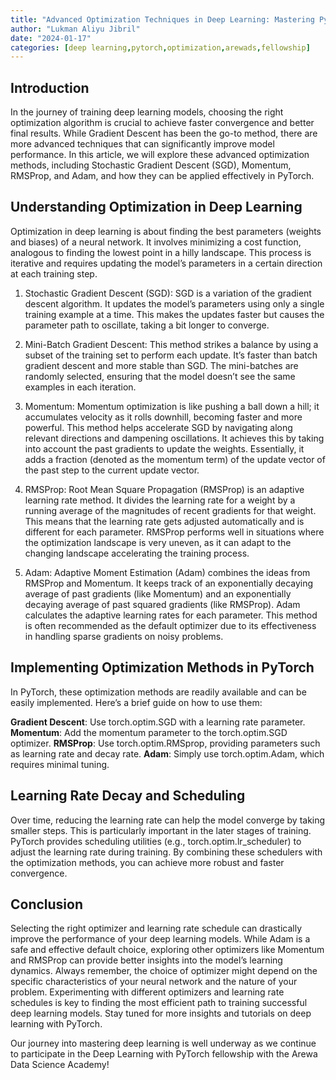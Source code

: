 ```yaml
---
title: "Advanced Optimization Techniques in Deep Learning: Mastering PyTorch"
author: "Lukman Aliyu Jibril"
date: "2024-01-17"
categories: [deep learning,pytorch,optimization,arewads,fellowship]
---
```


## Introduction

In the journey of training deep learning models, choosing the right optimization algorithm is crucial to achieve faster convergence and better final results. While Gradient Descent has been the go-to method, there are more advanced techniques that can significantly improve model performance. In this article, we will explore these advanced optimization methods, including Stochastic Gradient Descent (SGD), Momentum, RMSProp, and Adam, and how they can be applied effectively in PyTorch.

## Understanding Optimization in Deep Learning

Optimization in deep learning is about finding the best parameters (weights and biases) of a neural network. It involves minimizing a cost function, analogous to finding the lowest point in a hilly landscape. This process is iterative and requires updating the model's parameters in a certain direction at each training step.

1. Stochastic Gradient Descent (SGD):
SGD is a variation of the gradient descent algorithm. It updates the model's parameters using only a single training example at a time. This makes the updates faster but causes the parameter path to oscillate, taking a bit longer to converge.

2. Mini-Batch Gradient Descent:
This method strikes a balance by using a subset of the training set to perform each update. It's faster than batch gradient descent and more stable than SGD. The mini-batches are randomly selected, ensuring that the model doesn't see the same examples in each iteration.

3. Momentum:
Momentum optimization is like pushing a ball down a hill; it accumulates velocity as it rolls downhill, becoming faster and more powerful. This method helps accelerate SGD by navigating along relevant directions and dampening oscillations. It achieves this by taking into account the past gradients to update the weights. Essentially, it adds a fraction (denoted as the momentum term) of the update vector of the past step to the current update vector.

4. RMSProp:
Root Mean Square Propagation (RMSProp) is an adaptive learning rate method. It divides the learning rate for a weight by a running average of the magnitudes of recent gradients for that weight. This means that the learning rate gets adjusted automatically and is different for each parameter. RMSProp performs well in situations where the optimization landscape is very uneven, as it can adapt to the changing landscape accelerating the training process.

5. Adam:
Adaptive Moment Estimation (Adam) combines the ideas from RMSProp and Momentum. It keeps track of an exponentially decaying average of past gradients (like Momentum) and an exponentially decaying average of past squared gradients (like RMSProp). Adam calculates the adaptive learning rates for each parameter. This method is often recommended as the default optimizer due to its effectiveness in handling sparse gradients on noisy problems.

## Implementing Optimization Methods in PyTorch

In PyTorch, these optimization methods are readily available and can be easily implemented. Here's a brief guide on how to use them:

**Gradient Descent**: Use torch.optim.SGD with a learning rate parameter.
**Momentum**: Add the momentum parameter to the torch.optim.SGD optimizer.
**RMSProp**: Use torch.optim.RMSprop, providing parameters such as learning rate and decay rate.
**Adam**: Simply use torch.optim.Adam, which requires minimal tuning.

## Learning Rate Decay and Scheduling

Over time, reducing the learning rate can help the model converge by taking smaller steps. This is particularly important in the later stages of training. PyTorch provides scheduling utilities (e.g., torch.optim.lr_scheduler) to adjust the learning rate during training. By combining these schedulers with the optimization methods, you can achieve more robust and faster convergence.

## Conclusion

Selecting the right optimizer and learning rate schedule can drastically improve the performance of your deep learning models. While Adam is a safe and effective default choice, exploring other optimizers like Momentum and RMSProp can provide better insights into the model's learning dynamics. Always remember, the choice of optimizer might depend on the specific characteristics of your neural network and the nature of your problem. Experimenting with different optimizers and learning rate schedules is key to finding the most efficient path to training successful deep learning models. Stay tuned for more insights and tutorials on deep learning with PyTorch. 

Our journey into mastering deep learning is well underway as we continue to participate in the Deep Learning with PyTorch fellowship with the Arewa Data Science Academy!

